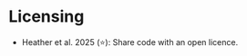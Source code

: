 # Licensing {#sec-licence}

:::{.guidelines}
* Heather et al. 2025 (⭐): Share code with an open licence.
:::